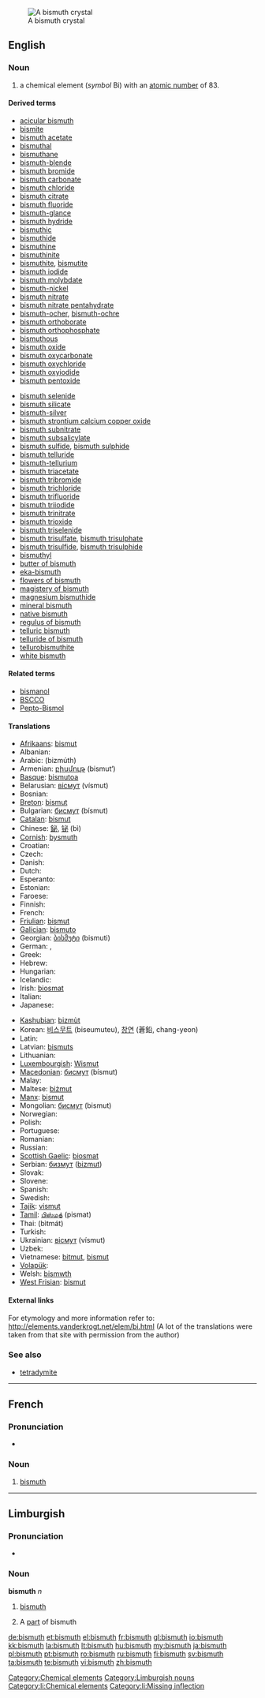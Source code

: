 [[Image:Bismuth_crystal_macro.jpg|thumb|right|A bismuth crystal]]
==English==
{{elements|Bi|lead|Pb|polonium|Po}}

===Noun===
{{en-noun|-}}
{{wikipedia}}

# a chemical element (''symbol'' Bi) with an [[atomic number]] of 83.

====Derived terms====
{{top2}}
* [[acicular bismuth]]
* [[bismite]]
* [[bismuth acetate]]
* [[bismuthal]]
* [[bismuthane]]
* [[bismuth-blende]]
* [[bismuth bromide]]
* [[bismuth carbonate]]
* [[bismuth chloride]]
* [[bismuth citrate]]
* [[bismuth fluoride]]
* [[bismuth-glance]]
* [[bismuth hydride]]
* [[bismuthic]]
* [[bismuthide]]
* [[bismuthine]]
* [[bismuthinite]]
* [[bismuthite]], [[bismutite]]
* [[bismuth iodide]]
* [[bismuth molybdate]]
* [[bismuth-nickel]]
* [[bismuth nitrate]]
* [[bismuth nitrate pentahydrate]]
* [[bismuth-ocher]], [[bismuth-ochre]]
* [[bismuth orthoborate]]
* [[bismuth orthophosphate]]
* [[bismuthous]]
* [[bismuth oxide]]
* [[bismuth oxycarbonate]]
* [[bismuth oxychloride]]
* [[bismuth oxyiodide]]
* [[bismuth pentoxide]]
{{mid2}}
* [[bismuth selenide]]
* [[bismuth silicate]]
* [[bismuth-silver]]
* [[bismuth strontium calcium copper oxide]]
* [[bismuth subnitrate]]
* [[bismuth subsalicylate]]
* [[bismuth sulfide]], [[bismuth sulphide]]
* [[bismuth telluride]]
* [[bismuth-tellurium]]
* [[bismuth triacetate]]
* [[bismuth tribromide]]
* [[bismuth trichloride]]
* [[bismuth trifluoride]]
* [[bismuth triiodide]]
* [[bismuth trinitrate]]
* [[bismuth trioxide]]
* [[bismuth triselenide]]
* [[bismuth trisulfate]], [[bismuth trisulphate]]
* [[bismuth trisulfide]], [[bismuth trisulphide]]
* [[bismuthyl]]
* [[butter of bismuth]]
* [[eka-bismuth]]
* [[flowers of bismuth]]
* [[magistery of bismuth]]
* [[magnesium bismuthide]]
* [[mineral bismuth]]
* [[native bismuth]]
* [[regulus of bismuth]]
* [[telluric bismuth]]
* [[telluride of bismuth]]
* [[tellurobismuthite]]
* [[white bismuth]]
{{bottom}}

====Related terms====
* [[bismanol]]
* [[BSCCO]]
* [[w:Pepto-Bismol|Pepto-Bismol]]

====Translations====
{{trans-top|chemical element}}
* [[Afrikaans]]: [[bismut]]
* Albanian: {{t-|sq|bizmut|xs=Albanian}}
* Arabic: {{Arab|[[بزموث]]}} (bizmúth) {{m}}
* Armenian: [[բիսմութ]] (bismut‘)
* [[Basque]]: [[bismutoa]]
* Belarusian: [[вiсмут]] (vísmut) {{m}}
* Bosnian: {{t-|bs|bizmut}}
* [[Breton]]: [[bismut]]
* Bulgarian: [[бисмут]] (bísmut) {{m}}
* [[Catalan]]: [[bismut]]
* Chinese: [[鉍]], [[铋]] (bì)
* [[Cornish]]: [[bysmuth]]
* Croatian: {{t+|hr|bizmut}}
* Czech: {{t+|cs|bismut}}
* Danish: {{t|da|vismuth}}
* Dutch: {{t+|nl|bismut|n}}
* Esperanto: {{t-|eo|bismuto|xs=Esperanto}}
* Estonian: {{t-|et|vismut}}
* Faroese: {{t-|fo|vismut|xs=Faroese}}
* Finnish: {{t+|fi|vismutti}}
* French: {{t+|fr|bismuth|m}}
* [[Friulian]]: [[bismut]]
* [[Galician]]: [[bismuto]]
* Georgian: [[ბისმუტი]] (bismuti)
* German: {{t+|de|Wismut|n}}, {{t+|de|Bismut|n}}
* Greek: {{t+|el|βισμούθιο|n|tr=vismoúthio}}
* Hebrew: {{t+|he|ביסמות|tr=bísmut}}
* Hungarian: {{t+|hu|bizmut}}
* Icelandic: {{t+|is|bismút}}
* Irish: [[biosmat]]
* Italian: {{t+|it|bismuto|m}}
* Japanese: {{t+|ja|ビスマス|tr=bisumusu}}
{{trans-mid}}
* [[Kashubian]]: [[bizmùt]]
* Korean: [[비스무트]] (biseumuteu), [[창연]] (蒼鉛, chang-yeon)
* Latin: {{t+|la|bisemutum}}
* Latvian: [[bismuts]]
* Lithuanian: {{t+|lt|bismutas|xs=Lithuanian}}
* [[Luxembourgish]]: [[Wismut]]
* [[Macedonian]]: [[бисмут]] (bísmut) {{m}}
* Malay: {{t-|ms|bismut|xs=Malay}}
* Maltese: [[biżmut]]
* [[Manx]]: [[bismut]]
* Mongolian: [[бисмут]] (bismut)
* Norwegian: {{t-|no|vismut}}
* Polish: {{t+|pl|bizmut|m}}
* Portuguese: {{t+|pt|bismuto|m}}
* Romanian: {{t+|ro|bismut|n}}
* Russian: {{t+|ru|висмут|m|tr=vísmut}}
* [[Scottish Gaelic]]: [[biosmat]]
* Serbian: [[бизмут]] ([[bizmut]]) {{m}}
* Slovak: {{t-|sk|bismut}}
* Slovene: {{t+|sl|bizmut}}
* Spanish: {{t+|es|bismuto|m}}
* Swedish: {{t+|sv|vismut}}
* [[Tajik]]: [[vismut]]
* [[Tamil]]: [[பிஸ்மத்]] (pismat)
* Thai: {{Thai|[[บิสมัท]]}} (bìtmát)
* Turkish: {{t+|tr|bizmut}}
* Ukrainian: [[вiсмут]] (vísmut) {{m}}
* Uzbek: {{t-|uz|висмут|tr=vismut|sc=Cyrl|xs=Uzbek}}
* Vietnamese: [[bitmut]], [[bismut]]
* [[Volapük]]: {{t|vo|bismutin|xs=Volapük}}
* Welsh: [[bismwth]]
* [[West Frisian]]: [[bismut]]
{{trans-bottom}}

====External links====
For etymology and more information refer to:
http://elements.vanderkrogt.net/elem/bi.html
(A lot of the translations were taken from that site with permission from the author)

===See also===
* [[tetradymite]]

[[Category:Chemical elements]]

----

==French==
{{wikipedia|lang=fr}}

===Pronunciation===
* {{IPA|lang=fr|/bismyt/}}

===Noun===
{{fr-noun-unc|m}}

# {{element|lang=fr}} [[bismuth#English|bismuth]]

----

==Limburgish==

===Pronunciation===
* {{IPA|[ˈbɪ˦zmœ˧ð]|lang=li}}

===Noun===
'''bismuth''' ''n''

# {{uncountable|lang=li}} [[bismuth#English|bismuth]]
# A [[part]] of bismuth

[[Category:Limburgish nouns]]
[[Category:li:Chemical elements]]
[[Category:li:Missing inflection]]

[[de:bismuth]]
[[et:bismuth]]
[[el:bismuth]]
[[fr:bismuth]]
[[gl:bismuth]]
[[io:bismuth]]
[[kk:bismuth]]
[[la:bismuth]]
[[lt:bismuth]]
[[hu:bismuth]]
[[my:bismuth]]
[[ja:bismuth]]
[[pl:bismuth]]
[[pt:bismuth]]
[[ro:bismuth]]
[[ru:bismuth]]
[[fi:bismuth]]
[[sv:bismuth]]
[[ta:bismuth]]
[[te:bismuth]]
[[vi:bismuth]]
[[zh:bismuth]]